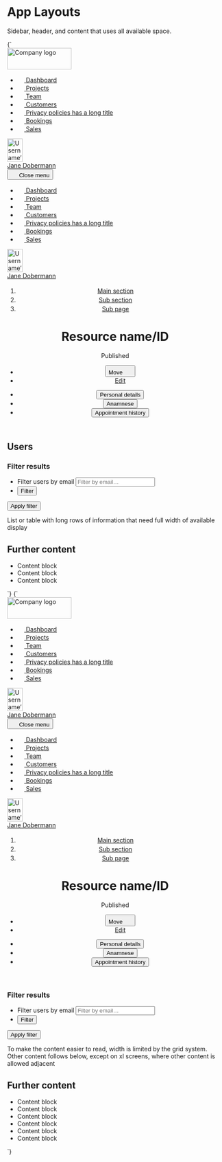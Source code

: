 
<Meta title="UI/App Layouts" />

# App Layouts

Sidebar, header, and content that uses all available space.

<Canvas>
  <Story name="Sidebar, header, fullwidth content" inline={false} height="80vh">
    {`
      <div class="u-flex u-height-100vh">
        <nav class="u-flex">
          <div class="u-hidden o-sidebar--large u-flex-shrink-0 u-bg-grayscale-dark-2 u-padding-m-top u-flex@l u-flex-col">
            <img src="${logoLarge}" width="150" height="50" alt="Company logo" class="u-flex-shrink-0 u-margin-m-left u-margin-m-right u-margin-m-bottom" />
            <ul class="u-flex-grow-1 u-flex-shrink-1 u-overflow-y-auto u-list-none u-flex u-flex-col u-items-stretch u-padding-s4-right u-padding-s4-left">
              <li class="u-margin-s4-bottom u-flex">
                <a href="/" class="a-button a-button--transparent a-button--menu u-flex-grow-1">
                  <svg width="16" height="16" class="a-button__icon a-icon a-icon--m" aria-hidden="true" focusable="false">
                    <use xlink:href="${icons}#icon-home"></use>
                  </svg>
                  Dashboard
                </a>
              </li>
              <li class="u-margin-s4-bottom u-flex">
                <a href="/" class="a-button a-button--transparent a-button--menu u-flex-grow-1" aria-current="page">
                  <svg width="16" height="16" class="a-button__icon a-icon a-icon--m" aria-hidden="true" focusable="false">
                    <use xlink:href="${icons}#icon-filter"></use>
                  </svg>
                  Projects
                </a>
              </li>
              <li class="u-margin-s4-bottom u-flex">
                <a href="/" class="a-button a-button--transparent a-button--menu u-flex-grow-1">
                  <svg width="16" height="16" class="a-button__icon a-icon a-icon--m" aria-hidden="true" focusable="false">
                    <use xlink:href="${icons}#icon-mail"></use>
                  </svg>
                  Team
                </a>
              </li>
              <li class="u-margin-s4-bottom u-flex">
                <a href="/" class="a-button a-button--transparent a-button--menu u-flex-grow-1">
                  <svg width="16" height="16" class="a-button__icon a-icon a-icon--m" aria-hidden="true" focusable="false">
                    <use xlink:href="${icons}#icon-check"></use>
                  </svg>
                  Customers
                </a>
              </li>
              <li class="u-margin-s4-bottom u-flex">
                <a href="/" class="a-button a-button--transparent a-button--menu u-flex-grow-1">
                  <svg width="16" height="16" class="a-button__icon a-icon a-icon--m" aria-hidden="true" focusable="false">
                    <use xlink:href="${icons}#icon-pencil"></use>
                  </svg>
                  <span class="u-truncate">Privacy policies has a long title</span>
                </a>
              </li>
              <li class="u-margin-s4-bottom u-flex">
                <a href="/" class="a-button a-button--transparent a-button--menu u-flex-grow-1">
                  <svg width="16" height="16" class="a-button__icon a-icon a-icon--m" aria-hidden="true" focusable="false">
                    <use xlink:href="${icons}#icon-bin"></use>
                  </svg>
                  Bookings
                </a>
              </li>
              <li class="u-margin-s4-bottom u-flex">
                <a href="/" class="a-button a-button--transparent a-button--menu u-flex-grow-1">
                  <svg width="16" height="16" class="a-button__icon a-icon a-icon--m" aria-hidden="true" focusable="false">
                    <use xlink:href="${icons}#icon-search"></use>
                  </svg>
                  Sales
                </a>
              </li>
            </ul>
            <div class="u-flex-shrink-0 u-padding-s4-y u-margin-s4-left u-margin-s4-right u-border-grayscale-dark-1-top">
              <a href="/" class="a-button a-button--large a-button--secondary">
                <div class="a-button__icon a-avatar">
                  <img src="https://placekitten.com/100/150" width="36" height="54" alt="Username’s avatar" class="a-avatar" />
                </div>
                <span class="a-button__label">Jane Dobermann</span>
              </a>
            </div>
          </div>
          <div class="o-sidebar--small u-bg-grayscale-dark-1 u-flex u-flex-col u-hidden@l">
            <button class="u-flex-shrink-0 a-button a-button--square a-button--secondary u-margin-s6-left" title="Close menu" aria-controls="navbar-1" aria-expanded="true">
              <svg width="16" height="16" class="a-icon" aria-hidden="true" focusable="false">
                <use xlink:href="${icons}#icon-cross"></use>
              </svg>
              <span class="u-sr-only">Close menu</span>
            </button>
            <ul class="u-flex-grow-1 u-flex-shrink-1 u-overflow-y-auto u-list-none u-flex u-flex-col u-items-stretch u-padding-s4-right u-padding-s4-left">
              <li class="u-margin-s4-bottom u-flex">
                <a href="/" class="a-button a-button--transparent a-button--menu u-flex-grow-1">
                  <svg width="16" height="16" class="a-button__icon a-icon a-icon--m" aria-hidden="true" focusable="false">
                    <use xlink:href="${icons}#icon-home"></use>
                  </svg>
                  Dashboard
                </a>
              </li>
              <li class="u-margin-s4-bottom u-flex">
                <a href="/" class="a-button a-button--transparent a-button--menu u-flex-grow-1" aria-current="page">
                  <svg width="16" height="16" class="a-button__icon a-icon a-icon--m" aria-hidden="true" focusable="false">
                    <use xlink:href="${icons}#icon-filter"></use>
                  </svg>
                  Projects
                </a>
              </li>
              <li class="u-margin-s4-bottom u-flex">
                <a href="/" class="a-button a-button--transparent a-button--menu u-flex-grow-1">
                  <svg width="16" height="16" class="a-button__icon a-icon a-icon--m" aria-hidden="true" focusable="false">
                    <use xlink:href="${icons}#icon-mail"></use>
                  </svg>
                  Team
                </a>
              </li>
              <li class="u-margin-s4-bottom u-flex">
                <a href="/" class="a-button a-button--transparent a-button--menu u-flex-grow-1">
                  <svg width="16" height="16" class="a-button__icon a-icon a-icon--m" aria-hidden="true" focusable="false">
                    <use xlink:href="${icons}#icon-check"></use>
                  </svg>
                  Customers
                </a>
              </li>
              <li class="u-margin-s4-bottom u-flex">
                <a href="/" class="a-button a-button--transparent a-button--menu u-flex-grow-1">
                  <svg width="16" height="16" class="a-button__icon a-icon a-icon--m" aria-hidden="true" focusable="false">
                    <use xlink:href="${icons}#icon-pencil"></use>
                  </svg>
                  <span class="u-truncate">Privacy policies has a long title</span>
                </a>
              </li>
              <li class="u-margin-s4-bottom u-flex">
                <a href="/" class="a-button a-button--transparent a-button--menu u-flex-grow-1">
                  <svg width="16" height="16" class="a-button__icon a-icon a-icon--m" aria-hidden="true" focusable="false">
                    <use xlink:href="${icons}#icon-bin"></use>
                  </svg>
                  Bookings
                </a>
              </li>
              <li class="u-margin-s4-bottom u-flex">
                <a href="/" class="a-button a-button--transparent a-button--menu u-flex-grow-1">
                  <svg width="16" height="16" class="a-button__icon a-icon a-icon--m" aria-hidden="true" focusable="false">
                    <use xlink:href="${icons}#icon-search"></use>
                  </svg>
                  Sales
                </a>
              </li>
            </ul>
            <div class="u-flex-shrink-0 u-padding-s4-y u-margin-s4-left u-margin-xs-right u-border-grayscale-dark-1-top">
              <a href="/" class="a-button a-button--large a-button--secondary">
                <div class="a-button__icon a-avatar">
                  <img src="https://placekitten.com/100/150" width="36" height="54" alt="Username’s avatar" class="a-avatar" />
                </div>
                <span class="a-button__label">Jane Dobermann</span>
              </a>
            </div>
          </div>
        </nav>
        <main class="u-flex-grow-1 u-flex u-flex-col">
          <header class="u-bg-grayscale-light-1 u-padding-l2-top u-flex-shrink-0">
            <div class="a-content a-content--full">
              <div class="u-padding-l3-bottom">
                <ol class="u-h6 u-list-none u-flex u-flex-wrap u-items-center">
                  <li class="u-margin-s4-right u-flex u-items-center">
                    <a href="/">Main section</a>
                    <svg width="18" height="18" class="a-icon a-icon--m u-fg-grayscale u-margin-s4-left" aria-hidden="true" focusable="false" xmlns="http://www.w3.org/2000/svg" viewBox="0 0 100 100">
                      <use xlink:href="${icons}#icon-caret-right"></use>
                    </svg>
                  </li>
                  <li class="u-margin-s4-right u-flex u-items-center">
                    <a href="/">Sub section</a>
                    <svg width="18" height="18" class="a-icon a-icon--m u-fg-grayscale u-margin-s4-left" aria-hidden="true" focusable="false" xmlns="http://www.w3.org/2000/svg" viewBox="0 0 100 100">
                      <use xlink:href="${icons}#icon-caret-right"></use>
                    </svg>
                  </li>
                  <li class="u-margin-s4-right u-flex u-items-center">
                    <a href="/">Sub page</a>
                    <svg width="18" height="18" class="a-icon a-icon--m u-fg-grayscale u-margin-s4-left" aria-hidden="true" focusable="false" xmlns="http://www.w3.org/2000/svg" viewBox="0 0 100 100">
                      <use xlink:href="${icons}#icon-caret-right"></use>
                    </svg>
                  </li>
                </ol>
                <div class="u-flex u-justify-between u-flex-wrap u-items-center">
                  <div class="u-flex u-flex-wrap u-items-center">
                    <h1 class="u-margin-m-right u-break-text">Resource name/ID</h1>
                    <div class="u-flex-shrink-0 u-margin-m-bottom">
                      <span class="a-badge a-badge--grayscale u-font-medium">Published</span>
                    </div>
                  </div>
                  <ul class="u-list-none u-flex u-flex-wrap">
                    <li class="u-margin-s2-right u-margin-m-bottom u-relative@m">
                      <button type="button" class="a-button a-button--secondary" aria-controls="dropdown-1" aria-expanded="false">
                        <span class="a-button__label">Move</span>
                        <svg width="18" height="18" class="a-button__icon a-icon a-icon--m" aria-hidden="true" focusable="false" xmlns="http://www.w3.org/2000/svg" viewBox="0 0 100 100">
                          <use xlink:href="${icons}#icon-caret-down"></use>
                        </svg>
                      </button>
                    </li>
                    <li class="u-margin-m-bottom">
                      <a href="/" class="a-button">Edit</a>
                    </li>
                  </ul>
                </div>
              </div>
              <ul class="u-list-none u-flex u-overflow-x-auto l-items-end a-button--tab-container u-margin-m-bottom" role="tablist" aria-label="Patient data">
                <li class="u-margin-s2-right">
                  <button class="a-button a-button--tab" role="tab" aria-selected="true" aria-controls="tab-panel-1" id="tab-1" tabindex="0">
                    Personal details
                  </button>
                </li>
                <li class="u-margin-s2-right">
                  <button class="a-button a-button--tab" role="tab" aria-selected="false" aria-controls="tab-panel-2" id="tab-2" tabindex="0">
                    Anamnese
                  </button>
                </li>
                <li class="u-margin-s2-right">
                  <button class="a-button a-button--tab" role="tab" aria-selected="false" aria-controls="tab-panel-3" id="tab-3" tabindex="0">
                    Appointment history
                  </button>
                </li>
              </ul>
            </div>
          </header>
          <div class="a-content a-content--full u-padding-l2-y u-flex-grow-1 u-overflow-y-auto">
            <h2 class="u-sr-only">Users</h2>
            <form action="" method="POST" role="search" class="u-margin-m-bottom u-flex">
              <h3 class="u-sr-only">Filter results</h3>
              <ul class="o-joined-ui u-flex u-list-none">
                <li class="u-flex">
                  <label for="search_users" class="u-sr-only">Filter users by email</label>
                  <input type="search" id="search_users" class="u-border-radius-0-tr u-border-radius-0-br" placeholder="Filter by email…" />
                </li>
                <li class="u-flex u-relative">
                  <button type="button" class="a-button a-button--secondary u-border-radius-0-tl u-border-radius-0-bl">
                    Filter
                  </button>
                </li>
              </ul>
              <button class="a-button u-sr-only" type="submit">Apply filter</button>
            </form>
            <div class="a-card u-bg-grayscale-light-3 u-aspect-ratio u-aspect-ratio-16-9 u-relative u-margin-l3-bottom">
              <div class="u-absolute-center">List or table with long rows of information that need full width of available display</div>
            </div>
            <h2>Further content</h2>
            <ul class="u-list-none u-grid u-grid-cols-2@l u-grid-cols-3@xl u-gap-m u-margin-l3-bottom">
              <li class="a-card u-bg-grayscale-light-3 u-aspect-ratio u-aspect-ratio-16-9 u-relative">
                <div class="u-absolute-center">Content block</div>
              </li>
              <li class="a-card u-bg-grayscale-light-3 u-aspect-ratio u-aspect-ratio-16-9 u-relative">
                <div class="u-absolute-center">Content block</div>
              </li>
              <li class="a-card u-bg-grayscale-light-3 u-aspect-ratio u-aspect-ratio-16-9 u-relative">
                <div class="u-absolute-center">Content block</div>
              </li>
            </ul>
          </div>
        </main>
      </div>
    `}
  </Story>
</Canvas>

<Canvas>
  <Story name="Sidebar, header, small content" inline={false} height="80vh">
    {`
      <div class="u-flex u-height-100vh">
        <nav class="u-flex">
          <div class="u-hidden o-sidebar--large u-flex-shrink-0 u-bg-grayscale-dark-2 u-padding-m-top u-flex@l u-flex-col">
            <img src="${logoLarge}" width="150" height="50" alt="Company logo" class="u-flex-shrink-0 u-margin-m-left u-margin-m-right u-margin-m-bottom" />
            <ul class="u-flex-grow-1 u-flex-shrink-1 u-overflow-y-auto u-list-none u-flex u-flex-col u-items-stretch u-padding-s4-right u-padding-s4-left">
              <li class="u-margin-s4-bottom u-flex">
                <a href="/" class="a-button a-button--transparent a-button--menu u-flex-grow-1">
                  <svg width="16" height="16" class="a-button__icon a-icon a-icon--m" aria-hidden="true" focusable="false">
                    <use xlink:href="${icons}#icon-home"></use>
                  </svg>
                  Dashboard
                </a>
              </li>
              <li class="u-margin-s4-bottom u-flex">
                <a href="/" class="a-button a-button--transparent a-button--menu u-flex-grow-1" aria-current="page">
                  <svg width="16" height="16" class="a-button__icon a-icon a-icon--m" aria-hidden="true" focusable="false">
                    <use xlink:href="${icons}#icon-filter"></use>
                  </svg>
                  Projects
                </a>
              </li>
              <li class="u-margin-s4-bottom u-flex">
                <a href="/" class="a-button a-button--transparent a-button--menu u-flex-grow-1">
                  <svg width="16" height="16" class="a-button__icon a-icon a-icon--m" aria-hidden="true" focusable="false">
                    <use xlink:href="${icons}#icon-mail"></use>
                  </svg>
                  Team
                </a>
              </li>
              <li class="u-margin-s4-bottom u-flex">
                <a href="/" class="a-button a-button--transparent a-button--menu u-flex-grow-1">
                  <svg width="16" height="16" class="a-button__icon a-icon a-icon--m" aria-hidden="true" focusable="false">
                    <use xlink:href="${icons}#icon-check"></use>
                  </svg>
                  Customers
                </a>
              </li>
              <li class="u-margin-s4-bottom u-flex">
                <a href="/" class="a-button a-button--transparent a-button--menu u-flex-grow-1">
                  <svg width="16" height="16" class="a-button__icon a-icon a-icon--m" aria-hidden="true" focusable="false">
                    <use xlink:href="${icons}#icon-pencil"></use>
                  </svg>
                  <span class="u-truncate">Privacy policies has a long title</span>
                </a>
              </li>
              <li class="u-margin-s4-bottom u-flex">
                <a href="/" class="a-button a-button--transparent a-button--menu u-flex-grow-1">
                  <svg width="16" height="16" class="a-button__icon a-icon a-icon--m" aria-hidden="true" focusable="false">
                    <use xlink:href="${icons}#icon-bin"></use>
                  </svg>
                  Bookings
                </a>
              </li>
              <li class="u-margin-s4-bottom u-flex">
                <a href="/" class="a-button a-button--transparent a-button--menu u-flex-grow-1">
                  <svg width="16" height="16" class="a-button__icon a-icon a-icon--m" aria-hidden="true" focusable="false">
                    <use xlink:href="${icons}#icon-search"></use>
                  </svg>
                  Sales
                </a>
              </li>
            </ul>
            <div class="u-flex-shrink-0 u-padding-s4-y u-margin-s4-left u-margin-xs-right u-border-grayscale-dark-1-top">
              <a href="/" class="a-button a-button--large a-button--secondary">
                <div class="a-button__icon a-avatar">
                  <img src="https://placekitten.com/100/150" width="36" height="54" alt="Username’s avatar" class="a-avatar" />
                </div>
                <span class="a-button__label">Jane Dobermann</span>
              </a>
            </div>
          </div>
          <div class="o-sidebar--small u-bg-grayscale-dark-1 u-flex u-flex-col u-hidden@l">
            <button class="u-flex-shrink-0 a-button a-button--square a-button--secondary u-margin-s6-left" title="Close menu" aria-controls="navbar-1" aria-expanded="true">
              <svg width="16" height="16" class="a-icon" aria-hidden="true" focusable="false">
                <use xlink:href="${icons}#icon-cross"></use>
              </svg>
              <span class="u-sr-only">Close menu</span>
            </button>
            <ul class="u-flex-grow-1 u-flex-shrink-1 u-overflow-y-auto u-list-none u-flex u-flex-col u-items-stretch u-padding-s4-right u-padding-s4-left">
              <li class="u-margin-s4-bottom u-flex">
                <a href="/" class="a-button a-button--transparent a-button--menu u-flex-grow-1">
                  <svg width="16" height="16" class="a-button__icon a-icon a-icon--m" aria-hidden="true" focusable="false">
                    <use xlink:href="${icons}#icon-home"></use>
                  </svg>
                  Dashboard
                </a>
              </li>
              <li class="u-margin-s4-bottom u-flex">
                <a href="/" class="a-button a-button--transparent a-button--menu u-flex-grow-1" aria-current="page">
                  <svg width="16" height="16" class="a-button__icon a-icon a-icon--m" aria-hidden="true" focusable="false">
                    <use xlink:href="${icons}#icon-filter"></use>
                  </svg>
                  Projects
                </a>
              </li>
              <li class="u-margin-s4-bottom u-flex">
                <a href="/" class="a-button a-button--transparent a-button--menu u-flex-grow-1">
                  <svg width="16" height="16" class="a-button__icon a-icon a-icon--m" aria-hidden="true" focusable="false">
                    <use xlink:href="${icons}#icon-mail"></use>
                  </svg>
                  Team
                </a>
              </li>
              <li class="u-margin-s4-bottom u-flex">
                <a href="/" class="a-button a-button--transparent a-button--menu u-flex-grow-1">
                  <svg width="16" height="16" class="a-button__icon a-icon a-icon--m" aria-hidden="true" focusable="false">
                    <use xlink:href="${icons}#icon-check"></use>
                  </svg>
                  Customers
                </a>
              </li>
              <li class="u-margin-s4-bottom u-flex">
                <a href="/" class="a-button a-button--transparent a-button--menu u-flex-grow-1">
                  <svg width="16" height="16" class="a-button__icon a-icon a-icon--m" aria-hidden="true" focusable="false">
                    <use xlink:href="${icons}#icon-pencil"></use>
                  </svg>
                  <span class="u-truncate">Privacy policies has a long title</span>
                </a>
              </li>
              <li class="u-margin-s4-bottom u-flex">
                <a href="/" class="a-button a-button--transparent a-button--menu u-flex-grow-1">
                  <svg width="16" height="16" class="a-button__icon a-icon a-icon--m" aria-hidden="true" focusable="false">
                    <use xlink:href="${icons}#icon-bin"></use>
                  </svg>
                  Bookings
                </a>
              </li>
              <li class="u-margin-s4-bottom u-flex">
                <a href="/" class="a-button a-button--transparent a-button--menu u-flex-grow-1">
                  <svg width="16" height="16" class="a-button__icon a-icon a-icon--m" aria-hidden="true" focusable="false">
                    <use xlink:href="${icons}#icon-search"></use>
                  </svg>
                  Sales
                </a>
              </li>
            </ul>
            <div class="u-flex-shrink-0 u-padding-s4-y u-margin-s4-left u-margin-s4-right u-border-grayscale-dark-1-top">
              <a href="/" class="a-button a-button--large a-button--secondary">
                <div class="a-button__icon a-avatar">
                  <img src="https://placekitten.com/100/150" width="36" height="54" alt="Username’s avatar" class="a-avatar" />
                </div>
                <span class="a-button__label">Jane Dobermann</span>
              </a>
            </div>
          </div>
        </nav>
        <main class="u-flex-grow-1 u-flex u-flex-col">
          <header class="u-bg-grayscale-light-1 u-padding-l2-top u-flex-shrink-0">
            <div class="a-content a-content--full">
              <div class="u-padding-l3-bottom">
                <ol class="u-h6 u-list-none u-flex u-flex-wrap u-items-center">
                  <li class="u-margin-s4-right u-flex u-items-center">
                    <a href="/">Main section</a>
                    <svg width="18" height="18" class="a-icon a-icon--m u-fg-grayscale u-margin-s4-left" aria-hidden="true" focusable="false" xmlns="http://www.w3.org/2000/svg" viewBox="0 0 100 100">
                      <use xlink:href="${icons}#icon-caret-right"></use>
                    </svg>
                  </li>
                  <li class="u-margin-s4-right u-flex u-items-center">
                    <a href="/">Sub section</a>
                    <svg width="18" height="18" class="a-icon a-icon--m u-fg-grayscale u-margin-s4-left" aria-hidden="true" focusable="false" xmlns="http://www.w3.org/2000/svg" viewBox="0 0 100 100">
                      <use xlink:href="${icons}#icon-caret-right"></use>
                    </svg>
                  </li>
                  <li class="u-margin-s4-right u-flex u-items-center">
                    <a href="/">Sub page</a>
                    <svg width="18" height="18" class="a-icon a-icon--m u-fg-grayscale u-margin-s4-left" aria-hidden="true" focusable="false" xmlns="http://www.w3.org/2000/svg" viewBox="0 0 100 100">
                      <use xlink:href="${icons}#icon-caret-right"></use>
                    </svg>
                  </li>
                </ol>
                <div class="u-flex u-justify-between u-flex-wrap u-items-center">
                  <div class="u-flex u-flex-wrap u-items-center">
                    <h1 class="u-margin-m-right u-break-text">Resource name/ID</h1>
                    <div class="u-flex-shrink-0 u-margin-m-bottom">
                      <span class="a-badge a-badge--grayscale u-font-medium">Published</span>
                    </div>
                  </div>
                  <ul class="u-list-none u-flex u-flex-wrap">
                    <li class="u-margin-s2-right u-margin-m-bottom u-relative@m">
                      <button type="button" class="a-button a-button--secondary" aria-controls="dropdown-1" aria-expanded="false">
                        <span class="a-button__label">Move</span>
                        <svg width="18" height="18" class="a-button__icon a-icon a-icon--m" aria-hidden="true" focusable="false" xmlns="http://www.w3.org/2000/svg" viewBox="0 0 100 100">
                          <use xlink:href="${icons}#icon-caret-down"></use>
                        </svg>
                      </button>
                    </li>
                    <li class="u-margin-m-bottom">
                      <a href="/" class="a-button">Edit</a>
                    </li>
                  </ul>
                </div>
              </div>
              <ul class="u-list-none u-flex u-overflow-x-auto l-items-end a-button--tab-container u-margin-m-bottom" role="tablist" aria-label="Patient data">
                <li class="u-margin-s2-right">
                  <button class="a-button a-button--tab" role="tab" aria-selected="true" aria-controls="tab-panel-1" id="tab-1" tabindex="0">
                    Personal details
                  </button>
                </li>
                <li class="u-margin-s2-right">
                  <button class="a-button a-button--tab" role="tab" aria-selected="false" aria-controls="tab-panel-2" id="tab-2" tabindex="0">
                    Anamnese
                  </button>
                </li>
                <li class="u-margin-s2-right">
                  <button class="a-button a-button--tab" role="tab" aria-selected="false" aria-controls="tab-panel-3" id="tab-3" tabindex="0">
                    Appointment history
                  </button>
                </li>
              </ul>
            </div>
          </header>
          <div class="u-flex-grow-1 u-overflow-y-auto u-grid u-gap-m u-grid-cols-2@xl a-content a-content--full u-margin-0">
            <div class="u-padding-l2-y">
              <form action="" method="POST" role="search" class="u-margin-m-bottom u-flex">
                <h3 class="u-sr-only">Filter results</h3>
                <ul class="o-joined-ui u-flex u-list-none">
                  <li class="u-flex">
                    <label for="search_users" class="u-sr-only">Filter users by email</label>
                    <input type="search" id="search_users" class="u-border-radius-0-tr u-border-radius-0-br" placeholder="Filter by email…" />
                  </li>
                  <li class="u-flex u-relative">
                    <button type="button" class="a-button a-button--secondary u-border-radius-0-tl u-border-radius-0-bl">
                      Filter
                    </button>
                  </li>
                </ul>
                <button class="a-button u-sr-only" type="submit">Apply filter</button>
              </form>
              <div class="a-card u-bg-grayscale-light-3 u-aspect-ratio u-aspect-ratio-16-9 u-relative u-margin-l3-bottom">
                <div class="u-absolute-center">
                  To make the content easier to read, width is limited by the grid system. Other content follows below, except on xl screens, where other content is allowed adjacent
                </div>
              </div>
            </div>
            <div class="u-padding-l2-y">
              <h2>Further content</h2>
              <ul class="u-list-none u-grid u-grid-cols-2@l u-grid-cols-3@xl u-gap-m u-margin-l3-bottom">
                <li class="a-card u-bg-grayscale-light-3 u-aspect-ratio u-aspect-ratio-16-9 u-relative">
                  <div class="u-absolute-center">Content block</div>
                </li>
                <li class="a-card u-bg-grayscale-light-3 u-aspect-ratio u-aspect-ratio-16-9 u-relative">
                  <div class="u-absolute-center">Content block</div>
                </li>
                <li class="a-card u-bg-grayscale-light-3 u-aspect-ratio u-aspect-ratio-16-9 u-relative">
                  <div class="u-absolute-center">Content block</div>
                </li>
                <li class="a-card u-bg-grayscale-light-3 u-aspect-ratio u-aspect-ratio-16-9 u-relative">
                  <div class="u-absolute-center">Content block</div>
                </li>
                <li class="a-card u-bg-grayscale-light-3 u-aspect-ratio u-aspect-ratio-16-9 u-relative">
                  <div class="u-absolute-center">Content block</div>
                </li>
                <li class="a-card u-bg-grayscale-light-3 u-aspect-ratio u-aspect-ratio-16-9 u-relative">
                  <div class="u-absolute-center">Content block</div>
                </li>
              </ul>
            </div>
          </div>
        </main>
      </div>
    `}
  </Story>
</Canvas>
